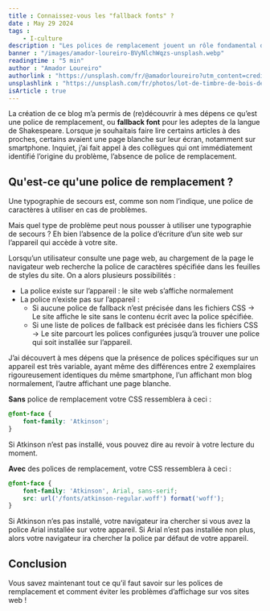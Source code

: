 ```yaml
---
title : Connaissez-vous les "fallback fonts" ?
date : May 29 2024
tags :
    - I-culture
description : "Les polices de remplacement jouent un rôle fondamental dans l'affichage de nos sites web, découvrez lequel et comment en mettre en place sur vos projets."
banner : "/images/amador-loureiro-BVyNlchWqzs-unsplash.webp"
readingtime : "5 min"
author : "Amador Loureiro"
authorlink : "https://unsplash.com/fr/@amadorloureiro?utm_content=creditCopyText&utm_medium=referral&utm_source=unsplash"
unsplashlink : "https://unsplash.com/fr/photos/lot-de-timbre-de-bois-de-lettre-BVyNlchWqzs?utm_content=creditCopyText&utm_medium=referral&utm_source=unsplash"
isArticle : true
---
```

La création de ce blog m’a permis de (re)découvrir à mes dépens ce qu’est une police de remplacement, ou **fallback font** pour les adeptes de la langue de Shakespeare. Lorsque je souhaitais faire lire certains articles à des proches, certains avaient une page blanche sur leur écran, notamment sur smartphone. Inquiet, j’ai fait appel à des collègues qui ont immédiatement identifié l’origine du problème, l’absence de police de remplacement.

## Qu'est-ce qu'une police de remplacement ?

Une typographie de secours est, comme son nom l’indique, une police de caractères à utiliser en cas de problèmes.

Mais quel type de problème peut nous pousser à utiliser une typographie de secours ? Eh bien l’absence de la police d’écriture d’un site web sur l’appareil qui accède à votre site.

Lorsqu’un utilisateur consulte une page web, au chargement de la page le navigateur web recherche la police de caractères spécifiée dans les feuilles de styles du site. On a alors plusieurs possibilités :

- La police existe sur l’appareil : le site web s’affiche normalement
- La police n’existe pas sur l’appareil :
  - Si aucune police de fallback n’est précisée dans les fichiers CSS → Le site affiche le site sans le contenu écrit avec la police spécifiée.
  - Si une liste de polices de fallback est précisée dans les fichiers CSS → Le site parcourt les polices configurées jusqu’à trouver une police qui soit installée sur l’appareil.

J’ai découvert à mes dépens que la présence de polices spécifiques sur un appareil est très variable, ayant même des différences entre 2 exemplaires rigoureusement identiques du même smartphone, l’un affichant mon blog normalement, l’autre affichant une page blanche.

**Sans** police de remplacement votre CSS ressemblera à ceci :

```css
@font-face {
	font-family: 'Atkinson';
}
```

Si Atkinson n’est pas installé, vous pouvez dire au revoir à votre lecture du moment.

**Avec** des polices de remplacement, votre CSS ressemblera à ceci :

```css
@font-face {
	font-family: 'Atkinson', Arial, sans-serif;
	src: url('/fonts/atkinson-regular.woff') format('woff');
}
```

Si Atkinson n’es pas installé, votre navigateur ira chercher si vous avez la police Arial installée sur votre appareil. Si Arial n’est pas installée non plus, alors votre navigateur ira chercher la police par défaut de votre appareil.

## Conclusion

Vous savez maintenant tout ce qu’il faut savoir sur les polices de remplacement et comment éviter les problèmes d’affichage sur vos sites web !